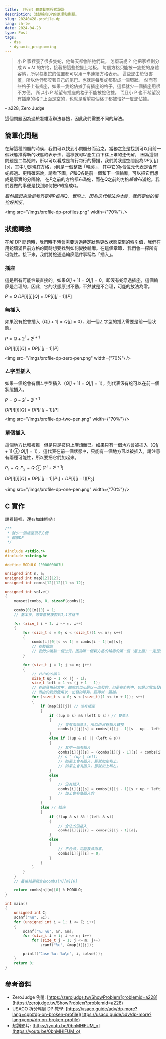 ```yaml
---
title: （拆分）輪廓動態程式設計
description: 淺談輪廓DP的原理和例題。
slug: 20240428-profile-dp
lang: zh-tw
date: 2024-04-28
type: Post
tags:
  - dsa
  - dynamic_programming
---
```


> 小 P 家裡養了很多隻蛇，他每天都會陪牠們玩。
> 怎麼玩呢？ 他把家裡劃分成 $N \times M$ 的方格，接著把這些蛇擺上地板。
> 每個方格只能被一隻蛇的身體容納，所以每隻蛇的位置都可以用一串連續方格表示。
> 這些蛇由於很害羞，所以他們都咬著自己的尾巴。也就是每隻蛇都形成一個環狀。
> 然而有些格子上有插座，如果一隻蛇佔據了有插座的格子，這樣就少一個插座用很不方便。
> 所以小 P 希望有插座的格子不能被蛇佔據。
> 而且小 P 也不希望沒有插座的格子上面是空的，也就是希望每個格子都被恰好一隻蛇佔據。

\- a228, Zero Judge

這個問題因為過於複雜沒辦法暴搜，因此我們需要不同的解法。

## 簡單化問題

在解這種問題的時候，我們可以找到小問題分而治之，當務之急是找到可以用前一個狀態推得新的狀態的表示法，這樣就可以產生由下往上堆的迭代解，
因為這個問題是二為矩陣，所以可以看成是每行每行的掃描，我們將狀態空間設為$DP[i][j][s]$，其中$i, j$是現在方格，$s$則是一個整數「輪廓」，
其中它的$y$個位元代表是否有蛇經過。更精確來說，請看下圖，$P$和$Q$各是前一個和下一個輪廓，可以把它們想成是事實的分隔線。
在$P$之前的方格都布滿蛇，而在$Q$之前的方格*將會*布滿蛇。我們要做的事便是找到如何把$P$轉換成$Q$。

_雖然聽起來像是我們要用$P$推得$Q$，實際上，因為迭代解法的本質，我們要做的事恰好相反。_

<img src="/imgs/profile-dp-profiles.png" width={"70%"} />

## 狀態轉換

在解 DP 問題時，我們時不時會需要透過特定狀態更改狀態空間的索引值，我們在用蛇填滿目前方格的同時想要找到如何變換輪廓。在這個章節，
我們會一探所有可能性。接下來，我們將蛇通過輪廓這件事稱為「插入」。

### 插座

這是所有可能性最直接的。如果$Q[j+1]=Q[j]=0$，即沒有蛇穿過插座，這個輪廓是合理的，因此，它的狀態原封不動，不然就是不合理，可能的放法為零。

$P = Q$
$DP[i][j][Q] = DP[i][j-1][P]$

### 無插入

如果沒有蛇會插入（$Q[j+1] = Q[j] = 0$），則一個ㄥ字型的插入需要是前一個狀態。

$P=Q + 2^j + 2^{j+1}$

$DP[i][j][Q] = DP[i][j-1][P]$

<img src="/imgs/profile-dp-zero-pen.png" width={"70%"} />

### ㄥ字型插入

如果一個蛇會有個ㄥ字型插入（$Q[j+1]=Q[j]=1$），則代表沒有蛇可以在前一個狀態插入。

$P = Q - 2^j - 2^{j+1}$

$DP[i][j][Q] = DP[i][j-1][P]$

<img src="/imgs/profile-dp-two-pen.png" width={"70%"} />

### 單個插入

這個地方比較複雜，但是只是技術上麻煩而已。如果只有一個地方會被插入（$Q[j+1] \oplus Q[j] = 1$），
這代表在前一個狀態中，只能有一個地方可以被插入，請注意有兩種可能性，所以要把它們加起來。

$P_1 = Q, P_2 = Q \oplus (2^{j} + 2^{j + 1})$

$DP[i][j][Q] = DP[i][j-1][P_1] + DP[i][j-1][P_2]$

<img src="/imgs/profile-dp-one-pen.png" width={"70%"} />

## C 實作

請看這裡，還有加註解呦！

```c
/**
 * 就少一個插座很不方便
 * 輪廓DP
 */

#include <stdio.h>
#include <string.h>

#define MODULO 1000000007U

unsigned int n, m;
unsigned int map[12][12];
unsigned int combs[12][12][1 << 12];

unsigned int solve()
{
    memset(combs, 0, sizeof(combs));

    combs[0][m][0] = 1;
    // 基本步，等等會被複製到1,1方格中

    for (size_t i = 1; i <= n; i++)
    {
        for (size_t s = 0; s < (size_t)(1 << m); s++)
        {
            combs[i][0][s << 1] = combs[i - 1][m][s];
            // 複製輪廓
            // 我們少複製一個位元，因為第一個新方格的輪廓的第一個（最上面）一定是0。
        }

        for (size_t j = 1; j <= m; j++)
        {
            // 找出蛇的插入
            size_t up = 1 << (j - 1);
            size_t left = 1 << (j + 1 - 1);
            // 在部落格貼文中，輪廓的位元是以一出發的，但是在範例中，它是以零出發的，
            // 而由於我們使用以一出發的陣列，要再減一彌補。
            for (size_t s = 0; s < (size_t)(1 << (m + 1)); s++)
            {
                if (map[i][j]) // 沒有插座
                {
                    if ((up & s) && (left & s)) // 雙插入
                    {
                        // 會有兩個插入，所以由沒有插入轉換
                        combs[i][j][s] = combs[i][j - 1][s - up - left];
                    }
                    else if ((up & s) || (left & s))
                    {
                        // 其中一個有插入
                        combs[i][j][s] = (combs[i][j - 1][s] + combs[i][j - 1][s ^ (up | left)]) % MODULO;
                        // s ^ (up | left)
                        // 如果上會有插入，那就加左和上。
                        // 如果左會有插入，那就加上和左。
                    }
                    else
                    {
                        // 沒有插入
                        combs[i][j][s] = combs[i][j - 1][s + up + left];
                        // 加上會有雙插入的
                    }
                }
                else // 插座
                {
                    if (!(up & s) && !(left & s))
                    {
                        // 合法的沒插入
                        combs[i][j][s] = combs[i][j - 1][s];
                    }
                    else
                    {
                        // 不合法，可能放法為零。
                        combs[i][j][s] = 0;
                    }
                }
            }
        }
    }
    // 最後結果發生在combs[n][m][0]

    return combs[n][m][0] % MODULO;
}

int main()
{
    unsigned int C;
    scanf("%u", &C);
    for (unsigned int i = 1; i <= C; i++)
    {
        scanf("%u %u", &n, &m);
        for (size_t i = 1; i <= n; i++)
            for (size_t j = 1; j <= m; j++)
                scanf("%u", &map[i][j]);

        printf("Case %u: %u\n", i, solve());
    }
    return 0;
}

```

## 參考資料

- ZeroJudge 例題: [https://zerojudge.tw/ShowProblem?problemid=a228](https://zerojudge.tw/ShowProblem?problemid=a228)
- USACO 拆分輪廓 DP 教學:
  [https://usaco.guide/adv/dp-more?lang=cpp#dp-on-broken-profile](https://usaco.guide/adv/dp-more?lang=cpp#dp-on-broken-profile)
- 超讚影片: [https://youtu.be/0bnMHlFUM_o](https://youtu.be/0bnMHlFUM_o)
